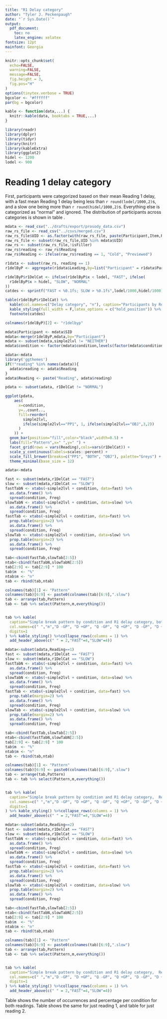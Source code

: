 ```yaml
---
title: "R1 Delay category"
author: "Tyler J. Peckenpaugh"
date: "`r Sys.Date()`"
output: 
  pdf_document:
    toc: no
    latex_engine: xelatex
fontsize: 12pt
mainfont: Georgia
---
```

```r
knitr::opts_chunk$set(
  echo=FALSE, 
  warning=FALSE, 
  message=FALSE, 
  fig.height = 3, 
  fig.pos="H"
)
options(tinytex.verbose = TRUE)
bgcolor <- "#ffffff"
par(bg = bgcolor)

kable <- function(data,...) {
  knitr::kable(data, booktabs = TRUE,...)
}

library(readr)
library(dplyr)
library(tidyr)
library(knitr)
library(kableExtra)
library(ggplot2)
hidel <- 1200
lodel <- 900
```

# Reading 1 delay category

First, participants were categorized based on their mean Reading 1 delay, with a fast mean Reading 1 delay being less than `r round(lodel/1000,2)`s, and a slow one being more than `r round(hidel/1000,2)`s. Everything else is categorized as "normal" and ignored. The distribution of participants across categories is shown in table \ref{tab:delcat}. 

```r

mdata <- read_csv("../drafts/export/prosody_data.csv")
raw_rs_file <- read_csv("../csvs/merged.csv")
raw_rs_file$UID <- as.factor(with(raw_rs_file, paste(Participant,Item,Reading,sep="-")))
raw_rs_file <- subset(raw_rs_file,UID %in% mdata$UID)
raw_rs <- subset(raw_rs_file,!isFiller)
raw_rs$reading <- raw_rs$Reading
raw_rs$Reading <- ifelse(raw_rs$reading == 1, "Cold", "Previewed")

r1data <- subset(raw_rs, reading == 1)
r1delByP <- aggregate(r1data$Leading,by=list("Participant" = r1data$Participant), FUN=mean)

r1delByP$r1DelCat <- ifelse(r1delByP$x < lodel, "FAST", ifelse(
  r1delByP$x > hidel, "SLOW", "NORMAL"
))
catdes <- sprintf("FAST < %0.1fs; SLOW > %0.1fs",lodel/1000,hidel/1000)

table(r1delByP$r1DelCat) %>% 
  kable(col.names=c("Delay category", "n"), caption="Participants by Reading 1 delay category") %>% 
  kable_styling(full_width = F,latex_options = c("hold_position")) %>% 
  footnote(catdes)

colnames(r1delByP)[2] <- "r1delbyp"

mdata$Participant <- mdata$SID
mdata<-merge(r1delByP,mdata,by="Participant")
mdata <- subset(mdata,simple2lvl != "NEITHER")
mdata$condition <- factor(mdata$condition,levels(factor(mdata$condition))[c(1,3,2,4)])
```

```r
adata<-mdata
library('ggthemes')
if(!"reading" %in% names(adata)){
  adata$reading <- adata$Reading
}
adata$Reading <- paste("Reading", adata$reading)

pdata <- subset(adata, r1DelCat != "NORMAL")

ggplot(pdata,    
    aes(
      x=condition,
      y=..count..,
      fill=reorder(
        simple2lvl,
        ifelse(simple2lvl=="PP1", 1, ifelse(simple2lvl=="OBJ",3,2))
      )
    )) +
  geom_bar(position="fill",color="black",width=0.5) +
  labs(fill="Pattern",x=" ",y=" ") +
  facet_grid(rows = vars(Reading),cols=vars(r1DelCat)) +
  scale_y_continuous(labels=scales::percent) + 
  scale_fill_brewer(breaks=c("PP1", "BOTH", "OBJ"), palette="Greys") +
  theme_minimal(base_size = 12)
```

```r
adata<-mdata

fast <- subset(mdata,r1DelCat == "FAST")
slow <- subset(mdata,r1DelCat == "SLOW")
fastTabN <- xtabs(~simple2lvl + condition, data=fast) %>% 
  as.data.frame() %>% 
  spread(condition, Freq)
slowTabN <- xtabs(~simple2lvl + condition, data=slow) %>% 
  as.data.frame() %>% 
  spread(condition, Freq)
fastTab <- xtabs(~simple2lvl + condition, data=fast) %>% 
  prop.table(margin=2) %>% 
  as.data.frame() %>% 
  spread(condition, Freq)
slowTab <- xtabs(~simple2lvl + condition, data=slow) %>% 
  prop.table(margin=2) %>% 
  as.data.frame() %>% 
  spread(condition, Freq)

tab<-cbind(fastTab,slowTab[2:5])
ntab<-cbind(fastTabN,slowTabN[2:5])
tab[2:9] <- tab[2:9] * 100
tab$m  <- "%"
ntab$m <- "n"
tab <- rbind(tab,ntab)

colnames(tab)[1] <- "Pattern"
colnames(tab)[6:9] <- paste0(colnames(tab)[6:9],".slow")
tab <- arrange(tab,Pattern)
tab <- tab %>% select(Pattern,m,everything())


tab %>% kable(
  caption="Simple break pattern by condition and R1 delay category, both readings",
  col.names=c(" ","m","D -GP", "D +GP", "Q -GP", "Q +GP", "D -GP", "D +GP", "Q -GP", "Q +GP"), 
  digits=1
) %>% kable_styling() %>%collapse_rows(columns = 1) %>%
  add_header_above(c(" " = 2,"FAST"=4,"SLOW"=4)) 

```


```r
mdata<-subset(adata,Reading==1)
fast <- subset(mdata,r1DelCat == "FAST")
slow <- subset(mdata,r1DelCat == "SLOW")
fastTabN <- xtabs(~simple2lvl + condition, data=fast) %>% 
  as.data.frame() %>% 
  spread(condition, Freq)
slowTabN <- xtabs(~simple2lvl + condition, data=slow) %>% 
  as.data.frame() %>% 
  spread(condition, Freq)
fastTab <- xtabs(~simple2lvl + condition, data=fast) %>% 
  prop.table(margin=2) %>% 
  as.data.frame() %>% 
  spread(condition, Freq)
slowTab <- xtabs(~simple2lvl + condition, data=slow) %>% 
  prop.table(margin=2) %>% 
  as.data.frame() %>% 
  spread(condition, Freq)

tab<-cbind(fastTab,slowTab[2:5])
ntab<-cbind(fastTabN,slowTabN[2:5])
tab[2:9] <- tab[2:9] * 100
tab$m  <- "%"
ntab$m <- "n"
tab <- rbind(tab,ntab)

colnames(tab)[1] <- "Pattern"
colnames(tab)[6:9] <- paste0(colnames(tab)[6:9],".slow")
tab <- arrange(tab,Pattern)
tab <- tab %>% select(Pattern,m,everything())


tab %>% kable(
  caption="Simple break pattern by condition and R1 delay category,  Reading 1",
  col.names=c(" ","m","D -GP", "D +GP", "Q -GP", "Q +GP", "D -GP", "D +GP", "Q -GP", "Q +GP"), 
  digits=1
) %>% kable_styling() %>%collapse_rows(columns = 1) %>%
  add_header_above(c(" " = 2,"FAST"=4,"SLOW"=4)) 

```


```r
mdata<-subset(adata,Reading==2)
fast <- subset(mdata,r1DelCat == "FAST")
slow <- subset(mdata,r1DelCat == "SLOW")
fastTabN <- xtabs(~simple2lvl + condition, data=fast) %>% 
  as.data.frame() %>% 
  spread(condition, Freq)
slowTabN <- xtabs(~simple2lvl + condition, data=slow) %>% 
  as.data.frame() %>% 
  spread(condition, Freq)
fastTab <- xtabs(~simple2lvl + condition, data=fast) %>% 
  prop.table(margin=2) %>% 
  as.data.frame() %>% 
  spread(condition, Freq)
slowTab <- xtabs(~simple2lvl + condition, data=slow) %>% 
  prop.table(margin=2) %>% 
  as.data.frame() %>% 
  spread(condition, Freq)

tab<-cbind(fastTab,slowTab[2:5])
ntab<-cbind(fastTabN,slowTabN[2:5])
tab[2:9] <- tab[2:9] * 100
tab$m  <- "%"
ntab$m <- "n"
tab <- rbind(tab,ntab)

colnames(tab)[1] <- "Pattern"
colnames(tab)[6:9] <- paste0(colnames(tab)[6:9],".slow")
tab <- arrange(tab,Pattern)
tab <- tab %>% select(Pattern,m,everything())


tab %>% kable(
  caption="Simple break pattern by condition and R1 delay category,  Reading 2",
  col.names=c(" ","m","D -GP", "D +GP", "Q -GP", "Q +GP", "D -GP", "D +GP", "Q -GP", "Q +GP"), 
  digits=1
) %>% kable_styling() %>%collapse_rows(columns = 1) %>%
  add_header_above(c(" " = 2,"FAST"=4,"SLOW"=4)) 

```


Table \ref{tab:both} shows the number of occurrences and percentage per condition for both readings. Table  \ref{tab:r1} shows the same for just reading 1, and table \ref{tab:r2} for just reading 2.